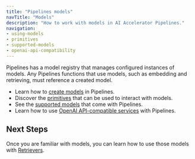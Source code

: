 ```yaml
---
title: "Pipelines models"
navTitle: "Models"
description: "How to work with models in AI Accelerator Pipelines."
navigation:
- using-models
- primitives
- supported-models
- openai-api-compatibility
---
```


Pipelines has a model registry that manages configured instances of models. Any Pipelines functions that use models, such as embedding and retrieving, must reference a created model.

* Learn how to [create models](./using-models) in Pipelines.
* Discover the [primitives](./primitives) that can be used to interact with models.
* See the [supported models](./supported-models) that come with Pipelines.
* Learn how to use [OpenAI API-compatible services](./openai-api-compatibility) with Pipelines.

## Next Steps

Once you are familiar with models, you can learn how to use those models with [Retrievers](../retrievers).
